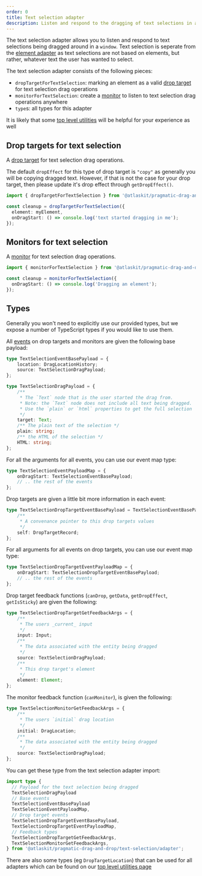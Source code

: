 ```yaml
---
order: 0
title: Text selection adapter
description: Listen and respond to the dragging of text selections in a document
---
```



The text selection adapter allows you to listen and respond to text selections being dragged around
in a `window`. Text selection is seperate from the
[element adapter](/components/pragmatic-drag-and-drop/core-package/adapters/element) as text
selections are not based on elements, but rather, whatever text the user has wanted to select.

The text selection adapter consists of the following pieces:

- `dropTargetForTextSelection`: marking an element as a valid
  [drop target](/components/pragmatic-drag-and-drop/core-package/drop-targets) for text selection
  drag operations
- `monitorForTextSelection`: create a
  [monitor](/components/pragmatic-drag-and-drop/core-package/monitors) to listen to text selection
  drag operations anywhere
- `type`s: all types for this adapter

<SectionMessage>

It is likely that some
[top level utilities](/components/pragmatic-drag-and-drop/core-package/utilities) will be helpful
for your experience as well

</SectionMessage>

## Drop targets for text selection

A [drop target](/components/pragmatic-drag-and-drop/core-package/drop-targets) for text selection
drag operations.

The default `dropEffect` for this type of drop target is `"copy"` as generally you will be copying
dragged text. However, if that is not the case for your drop target, then please update it's drop
effect through `getDropEffect()`.

```ts
import { dropTargetForTextSelection } from '@atlaskit/pragmatic-drag-and-drop/text-selection/adapter';

const cleanup = dropTargetForTextSelection({
  element: myElement,
  onDragStart: () => console.log('text started dragging in me');
});
```

## Monitors for text selection

A [monitor](/components/pragmatic-drag-and-drop/core-package/monitors) for text selection drag
operations.

```ts
import { monitorForTextSelection } from '@atlaskit/pragmatic-drag-and-drop/element/adapter';

const cleanup = monitorForTextSelection({
  onDragStart: () => console.log('Dragging an element');
});
```

## Types

Generally you won't need to explicitly use our provided types, but we expose a number of TypeScript
types if you would like to use them.

All [events](/components/pragmatic-drag-and-drop/core-package/events) on drop targets and monitors
are given the following base payload:

```ts
type TextSelectionEventBasePayload = {
	location: DragLocationHistory;
	source: TextSelectionDragPayload;
};

type TextSelectionDragPayload = {
	/**
	 * The `Text` node that is the user started the drag from.
	 * Note: the `Text` node does not include all text being dragged.
	 * Use the `plain` or `html` properties to get the full selection
	 */
	target: Text;
	/** The plain text of the selection */
	plain: string;
	/** the HTML of the selection */
	HTML: string;
};
```

For all the arguments for all events, you can use our event map type:

```ts
type TextSelectionEventPayloadMap = {
	onDragStart: TextSelectionEventBasePayload;
	// .. the rest of the events
};
```

Drop targets are given a little bit more information in each event:

```ts
type TextSelectionDropTargetEventBasePayload = TextSelectionEventBasePayload & {
	/**
	 * A convenance pointer to this drop targets values
	 */
	self: DropTargetRecord;
};
```

For all arguments for all events on drop targets, you can use our event map type:

```ts
type TextSelectionDropTargetEventPayloadMap = {
	onDragStart: TextSelectionDropTargetEventBasePayload;
	// .. the rest of the events
};
```

Drop target feedback functions (`canDrop`, `getData`, `getDropEffect`, `getIsSticky`) are given the
following:

```ts
type TextSelectionDropTargetGetFeedbackArgs = {
	/**
	 * The users _current_ input
	 */
	input: Input;
	/**
	 * The data associated with the entity being dragged
	 */
	source: TextSelectionDragPayload;
	/**
	 * This drop target's element
	 */
	element: Element;
};
```

The monitor feedback function (`canMonitor`), is given the following:

```ts
type TextSelectionMonitorGetFeedbackArgs = {
	/**
	 * The users `initial` drag location
	 */
	initial: DragLocation;
	/**
	 * The data associated with the entity being dragged
	 */
	source: TextSelectionDragPayload;
};
```

You can get these type from the text selection adapter import:

```ts
import type {
  // Payload for the text selection being dragged
  TextSelectionDragPayload
  // Base events
  TextSelectionEventBasePayload
  TextSelectionEventPayloadMap,
  // Drop target events
  TextSelectionDropTargetEventBasePayload,
  TextSelectionDropTargetEventPayloadMap,
  // Feedback types
  TextSelectionDropTargetGetFeedbackArgs,
  TextSelectionMonitorGetFeedbackArgs,
} from '@atlaskit/pragmatic-drag-and-drop/text-selection/adapter';
```

There are also some types (eg `DropTargetLocation`) that can be used for all adapters which can be
found on our [top level utilities page](/components/pragmatic-drag-and-drop/core-package/utilities)
